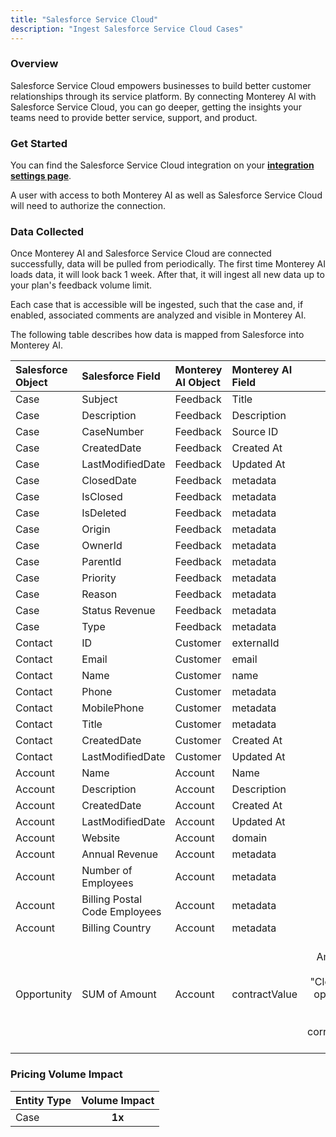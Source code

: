 ```yaml
---
title: "Salesforce Service Cloud"
description: "Ingest Salesforce Service Cloud Cases"
---
```


### Overview

Salesforce Service Cloud empowers businesses to build better customer relationships through its service platform. By connecting Monterey AI with Salesforce Service Cloud, you can go deeper, getting the insights your teams need to provide better service, support, and product.

### Get Started

You can find the Salesforce Service Cloud integration on your **[integration settings page](https://app.monterey.ai/w/default/settings/integrations/salesforce)**.

A user with access to both Monterey AI as well as Salesforce Service Cloud will need to authorize the connection.

<Steps>
  <Steps title='Go to "Settings"' />
  <Steps title='Click "Integrations" in the navigation menu' />
  <Steps title='Click "Salesforce"' />
  <Steps title='Click "Connect"' />
  <Steps title="If necessary, log in to Salesforce using the appropriate account" />
  <Steps title="Review and approve the permissions requested" />
  <Steps title="Once confirmed, you will be returned to Monterey AI, where you can toggle on case ingestion" />
  <Steps title="[Optional] You can also enable each comment on the salesforce cases to be ingested" />
</Steps>

### Data Collected

Once Monterey AI and Salesforce Service Cloud are connected successfully, data will be pulled from periodically. The first time Monterey AI loads data, it will look back 1 week. After that, it will ingest all new data up to your plan's feedback volume limit.

Each case that is accessible will be ingested, such that the case and, if enabled, associated comments are analyzed and visible in Monterey AI.

The following table describes how data is mapped from Salesforce into Monterey AI.

| Salesforce Object | Salesforce Field              | Monterey AI Object | Monterey AI Field |                                                                                                  Note |
| :---------------- | :---------------------------- | :----------------- | :---------------- | ----------------------------------------------------------------------------------------------------: |
| Case              | Subject                       | Feedback           | Title             |
| Case              | Description                   | Feedback           | Description       |
| Case              | CaseNumber                    | Feedback           | Source ID         |
| Case              | CreatedDate                   | Feedback           | Created At        |
| Case              | LastModifiedDate              | Feedback           | Updated At        |
| Case              | ClosedDate                    | Feedback           | metadata          |
| Case              | IsClosed                      | Feedback           | metadata          |
| Case              | IsDeleted                     | Feedback           | metadata          |
| Case              | Origin                        | Feedback           | metadata          |
| Case              | OwnerId                       | Feedback           | metadata          |
| Case              | ParentId                      | Feedback           | metadata          |
| Case              | Priority                      | Feedback           | metadata          |
| Case              | Reason                        | Feedback           | metadata          |
| Case              | Status Revenue                | Feedback           | metadata          |
| Case              | Type                          | Feedback           | metadata          |
| Contact           | ID                            | Customer           | externalId        |
| Contact           | Email                         | Customer           | email             |
| Contact           | Name                          | Customer           | name              |
| Contact           | Phone                         | Customer           | metadata          |
| Contact           | MobilePhone                   | Customer           | metadata          |
| Contact           | Title                         | Customer           | metadata          |
| Contact           | CreatedDate                   | Customer           | Created At        |
| Contact           | LastModifiedDate              | Customer           | Updated At        |
| Account           | Name                          | Account            | Name              |
| Account           | Description                   | Account            | Description       |
| Account           | CreatedDate                   | Account            | Created At        |
| Account           | LastModifiedDate              | Account            | Updated At        |
| Account           | Website                       | Account            | domain            |
| Account           | Annual Revenue                | Account            | metadata          |
| Account           | Number of Employees           | Account            | metadata          |
| Account           | Billing Postal Code Employees | Account            | metadata          |
| Account           | Billing Country               | Account            | metadata          |
| Opportunity       | SUM of Amount                 | Account            | contractValue     | Sum of the Amount field from all "Closed Won" opportunities associated with the corresponding Account |

### Pricing Volume Impact

| Entity Type | Volume Impact |
| :---------- | :-----------: |
| Case        |    **1x**     |
